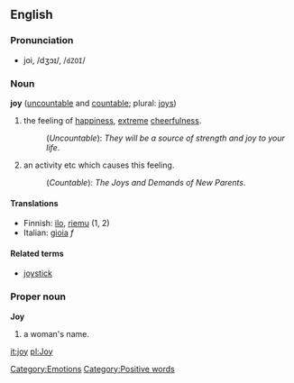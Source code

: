 ==English==

===Pronunciation===
*joi, /dʒɔɪ/, /<tt>dZOI</tt>/

===Noun===
'''joy''' ([[uncountable]] and [[countable]]; plural: [[joys]])

#the feeling of [[happiness]], [[extreme]] [[cheerfulness]].
#:(''Uncountable''): ''They will be a source of strength and joy to your life''.
#an activity etc which causes this feeling.
#:(''Countable''): ''The Joys and Demands of New Parents''.

====Translations====
*Finnish: [[ilo]], [[riemu]] (1, 2)
*Italian: [[gioia]] ''f''

====Related terms====
*[[joystick]]

===Proper noun===
'''Joy'''

# a woman's name.

[[Category:Emotions]]
[[Category:Positive words]]

[[it:joy]]
[[pl:Joy]]